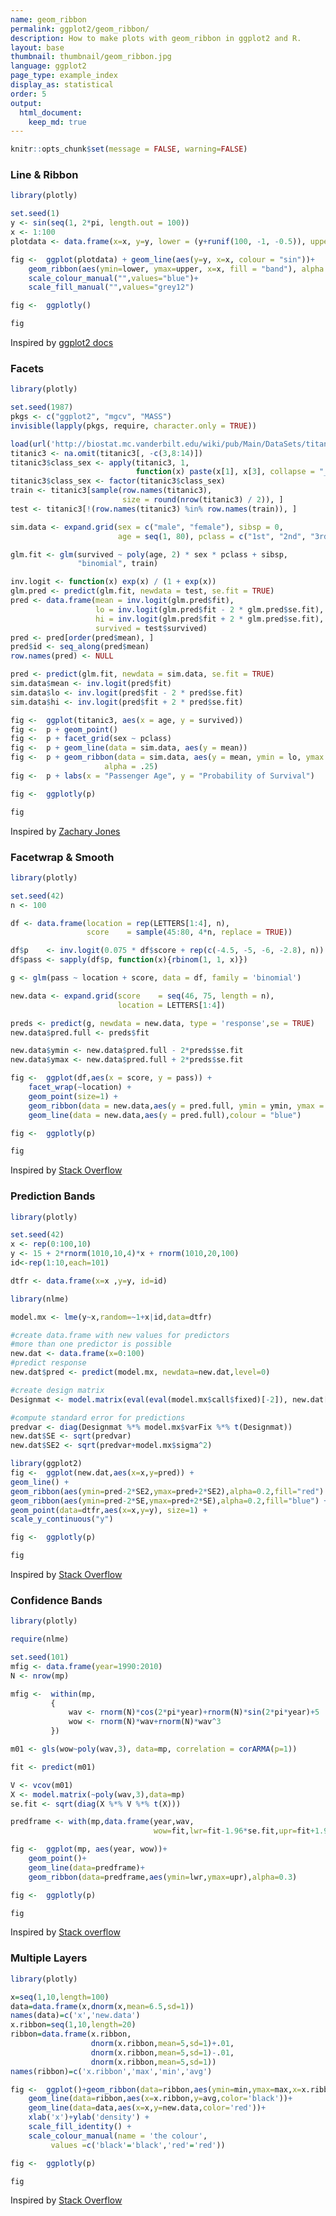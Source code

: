 ```yaml
---
name: geom_ribbon
permalink: ggplot2/geom_ribbon/
description: How to make plots with geom_ribbon in ggplot2 and R.
layout: base
thumbnail: thumbnail/geom_ribbon.jpg
language: ggplot2
page_type: example_index
display_as: statistical
order: 5
output:
  html_document:
    keep_md: true
---
```


```r
knitr::opts_chunk$set(message = FALSE, warning=FALSE)
```
### Line & Ribbon 

```r
library(plotly)

set.seed(1)
y <- sin(seq(1, 2*pi, length.out = 100))
x <- 1:100
plotdata <- data.frame(x=x, y=y, lower = (y+runif(100, -1, -0.5)), upper = (y+runif(100, 0.5, 1)))

fig <-  ggplot(plotdata) + geom_line(aes(y=y, x=x, colour = "sin"))+
    geom_ribbon(aes(ymin=lower, ymax=upper, x=x, fill = "band"), alpha = 0.3)+
    scale_colour_manual("",values="blue")+
    scale_fill_manual("",values="grey12")

fig <-  ggplotly()

fig
```
Inspired by <a href="">ggplot2 docs</a>

### Facets

```r
library(plotly)

set.seed(1987)
pkgs <- c("ggplot2", "mgcv", "MASS")
invisible(lapply(pkgs, require, character.only = TRUE))

load(url('http://biostat.mc.vanderbilt.edu/wiki/pub/Main/DataSets/titanic3.sav'))
titanic3 <- na.omit(titanic3[, -c(3,8:14)])
titanic3$class_sex <- apply(titanic3, 1,
                            function(x) paste(x[1], x[3], collapse = "_"))
titanic3$class_sex <- factor(titanic3$class_sex)
train <- titanic3[sample(row.names(titanic3),
                         size = round(nrow(titanic3) / 2)), ]
test <- titanic3[!(row.names(titanic3) %in% row.names(train)), ]

sim.data <- expand.grid(sex = c("male", "female"), sibsp = 0,
                        age = seq(1, 80), pclass = c("1st", "2nd", "3rd"))

glm.fit <- glm(survived ~ poly(age, 2) * sex * pclass + sibsp,
               "binomial", train)

inv.logit <- function(x) exp(x) / (1 + exp(x))
glm.pred <- predict(glm.fit, newdata = test, se.fit = TRUE)
pred <- data.frame(mean = inv.logit(glm.pred$fit),
                   lo = inv.logit(glm.pred$fit - 2 * glm.pred$se.fit),
                   hi = inv.logit(glm.pred$fit + 2 * glm.pred$se.fit),
                   survived = test$survived)
pred <- pred[order(pred$mean), ]
pred$id <- seq_along(pred$mean)
row.names(pred) <- NULL

pred <- predict(glm.fit, newdata = sim.data, se.fit = TRUE)
sim.data$mean <- inv.logit(pred$fit)
sim.data$lo <- inv.logit(pred$fit - 2 * pred$se.fit)
sim.data$hi <- inv.logit(pred$fit + 2 * pred$se.fit)

fig <-  ggplot(titanic3, aes(x = age, y = survived))
fig <-  p + geom_point()
fig <-  p + facet_grid(sex ~ pclass)
fig <-  p + geom_line(data = sim.data, aes(y = mean))
fig <-  p + geom_ribbon(data = sim.data, aes(y = mean, ymin = lo, ymax = hi),
                     alpha = .25)
fig <-  p + labs(x = "Passenger Age", y = "Probability of Survival")

fig <-  ggplotly(p)

fig
```
Inspired by <a href="http://zmjones.com/titanic/">Zachary Jones</a>

### Facetwrap & Smooth

```r
library(plotly)

set.seed(42)
n <- 100

df <- data.frame(location = rep(LETTERS[1:4], n),
                 score    = sample(45:80, 4*n, replace = TRUE))

df$p    <- inv.logit(0.075 * df$score + rep(c(-4.5, -5, -6, -2.8), n))
df$pass <- sapply(df$p, function(x){rbinom(1, 1, x)})

g <- glm(pass ~ location + score, data = df, family = 'binomial')

new.data <- expand.grid(score    = seq(46, 75, length = n), 
                        location = LETTERS[1:4])

preds <- predict(g, newdata = new.data, type = 'response',se = TRUE)
new.data$pred.full <- preds$fit

new.data$ymin <- new.data$pred.full - 2*preds$se.fit
new.data$ymax <- new.data$pred.full + 2*preds$se.fit

fig <-  ggplot(df,aes(x = score, y = pass)) +
    facet_wrap(~location) +
    geom_point(size=1) +
    geom_ribbon(data = new.data,aes(y = pred.full, ymin = ymin, ymax = ymax),alpha = 0.25) +
    geom_line(data = new.data,aes(y = pred.full),colour = "blue")

fig <-  ggplotly(p)

fig
```
Inspired by <a href="http://stackoverflow.com/questions/8662018/ggplot2-stat-smooth-for-logistic-outcomes-with-facet-wrap-returning-full-or">Stack Overflow</a>

### Prediction Bands

```r
library(plotly)

set.seed(42)
x <- rep(0:100,10)
y <- 15 + 2*rnorm(1010,10,4)*x + rnorm(1010,20,100)
id<-rep(1:10,each=101)

dtfr <- data.frame(x=x ,y=y, id=id)

library(nlme)

model.mx <- lme(y~x,random=~1+x|id,data=dtfr)

#create data.frame with new values for predictors
#more than one predictor is possible
new.dat <- data.frame(x=0:100)
#predict response
new.dat$pred <- predict(model.mx, newdata=new.dat,level=0)

#create design matrix
Designmat <- model.matrix(eval(eval(model.mx$call$fixed)[-2]), new.dat[-ncol(new.dat)])

#compute standard error for predictions
predvar <- diag(Designmat %*% model.mx$varFix %*% t(Designmat))
new.dat$SE <- sqrt(predvar) 
new.dat$SE2 <- sqrt(predvar+model.mx$sigma^2)

library(ggplot2) 
fig <-  ggplot(new.dat,aes(x=x,y=pred)) + 
geom_line() +
geom_ribbon(aes(ymin=pred-2*SE2,ymax=pred+2*SE2),alpha=0.2,fill="red") +
geom_ribbon(aes(ymin=pred-2*SE,ymax=pred+2*SE),alpha=0.2,fill="blue") +
geom_point(data=dtfr,aes(x=x,y=y), size=1) +
scale_y_continuous("y")

fig <-  ggplotly(p)

fig
```
Inspired by <a href="http://stackoverflow.com/questions/14358811/extract-prediction-band-from-lme-fit/14435982#14435982">Stack Overflow</a>

### Confidence Bands 

```r
library(plotly)

require(nlme)

set.seed(101)
mfig <- data.frame(year=1990:2010)
N <- nrow(mp)

mfig <-  within(mp,
         {
             wav <- rnorm(N)*cos(2*pi*year)+rnorm(N)*sin(2*pi*year)+5
             wow <- rnorm(N)*wav+rnorm(N)*wav^3
         })

m01 <- gls(wow~poly(wav,3), data=mp, correlation = corARMA(p=1))

fit <- predict(m01)

V <- vcov(m01)
X <- model.matrix(~poly(wav,3),data=mp)
se.fit <- sqrt(diag(X %*% V %*% t(X)))

predframe <- with(mp,data.frame(year,wav,
                                wow=fit,lwr=fit-1.96*se.fit,upr=fit+1.96*se.fit))

fig <-  ggplot(mp, aes(year, wow))+
    geom_point()+
    geom_line(data=predframe)+
    geom_ribbon(data=predframe,aes(ymin=lwr,ymax=upr),alpha=0.3)

fig <-  ggplotly(p)

fig
```
Inspired by <a href="http://stackoverflow.com/questions/14033551/r-plotting-confidence-bands-with-ggplot/14033770#14033770">Stack overflow</a>

### Multiple Layers 

```r
library(plotly)

x=seq(1,10,length=100)
data=data.frame(x,dnorm(x,mean=6.5,sd=1))
names(data)=c('x','new.data')
x.ribbon=seq(1,10,length=20)
ribbon=data.frame(x.ribbon,
                  dnorm(x.ribbon,mean=5,sd=1)+.01,
                  dnorm(x.ribbon,mean=5,sd=1)-.01,
                  dnorm(x.ribbon,mean=5,sd=1))
names(ribbon)=c('x.ribbon','max','min','avg')

fig <-  ggplot()+geom_ribbon(data=ribbon,aes(ymin=min,ymax=max,x=x.ribbon,fill='lightgreen'))+
    geom_line(data=ribbon,aes(x=x.ribbon,y=avg,color='black'))+
    geom_line(data=data,aes(x=x,y=new.data,color='red'))+
    xlab('x')+ylab('density') + 
    scale_fill_identity() +
    scale_colour_manual(name = 'the colour', 
         values =c('black'='black','red'='red'))

fig <-  ggplotly(p)

fig
```
Inspired by <a href="http://stackoverflow.com/questions/18394391/r-custom-legend-for-multiple-layer-ggplot/18395012#18395012">Stack Overflow</a>
